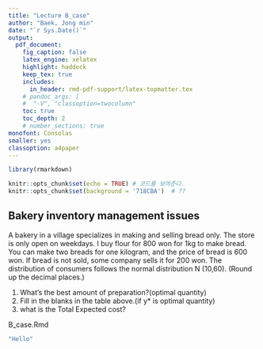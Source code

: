 ```yaml
---
title: "Lecture B_case"  
author: "Baek, Jong min"  
date: "`r Sys.Date()`"  
output:   
  pdf_document:
    fig_caption: false  
    latex_engine: xelatex
    highlight: haddock  
    keep_tex: true  
    includes:
      in_header: rmd-pdf-support/latex-topmatter.tex
    # pandoc_args: [
    #  "-V", "classoption=twocolumn"
    toc: true   
    toc_depth: 2  
    # number_sections: true  
monofont: Consolas
smaller: yes
classoption: a4paper
---
```

```r
library(rmarkdown)

knitr::opts_chunk$set(echo = TRUE) # 코드를 보여준다.
knitr::opts_chunk$set(background = '718CBA')  # ??
```

\newpage

## Bakery inventory management issues  

\vspace{10pt}

A bakery in a village specializes in making and selling bread only. The store is only open on weekdays. I buy flour for 800 won for 1kg to make bread. You can make two breads for one kilogram, and the price of bread is 600 won. If bread is not sold, some company sells it for 200 won. The distribution of consumers follows the normal distribution N (10,60). (Round up the decimal places.)

\vspace{20pt}

\begin{center}
\begin{tabular}{c|c|c|c|c|c}
  \hline
  $d$ & 10 & 20 & 35 & 40 & 50    \\ \hline
  $\mathbb{P}[D = d]$ & $\frac{1}{10}$ & $\frac{2}{10}$ & $\frac{5}{10}$ & $\frac{2}{10}$ & $\frac{1}{10}$ \\
  $(y^*-D)^+$ &  &  &  &  \\
  $(D-y^*)^+$ &  &  &  &  \\
  \hline
\end{tabular}
\end{center}

\vspace{20pt}

1. What's the best amount of preparation?(optimal quantity)  
2. Fill in the blanks in the table above.(if y* is optimal quantity)  
3. what is the Total Expected cost?  
  


\newpage
B_case.Rmd
```r
"Hello"
```

